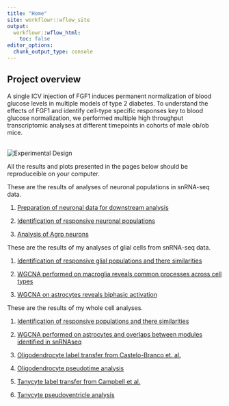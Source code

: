 ```yaml
---
title: "Home"
site: workflowr::wflow_site
output:
  workflowr::wflow_html:
    toc: false
editor_options:
  chunk_output_type: console
---
```



## Project overview

A single ICV injection of FGF1 induces permanent normalization of blood glucose levels in multiple models of type 2 diabetes. To understand the effects of FGF1 and identify cell-type specific responses key to blood glucose normalization, we performed multiple high throughput transcriptomic analyses at different timepoints in cohorts of male ob/ob mice. 

<br>
![Experimental Design](fgf1_experiment.png) <br>

All the results and plots presented in the pages below should be
reproduceible on your computer.

These are the results of analyses of neuronal populations in snRNA-seq data. 

1. [Preparation of neuronal data for downstream analysis](2_neuron_processing.html)

2. [Identification of responsive neuronal populations](3_neuron_dge_analysis.html)

3. [Analysis of Agrp neurons](4_agrp_analysis.html)

These are the results of my analyses of glial cells from snRNA-seq data. 

1. [Identification of responsive glial populations and there similarities](6_glial_dge.html) 

2. [WGCNA performed on macroglia reveals common processes across cell types](7_ventricular_wgcna.html) 

3. [WGCNA on astrocytes reveals biphasic activation](8_astro_wgcna.html) 

These are the results of my whole cell analyses.

1. [Identification of responsive populations and there similarities](10_wc_pseudobulk.html) 

2. [WGCNA performed on astrocytes and overlaps between modules identified in snRNAseq](11_astro_wgcna.html) 
3. [Oligodendrocyte label transfer from Castelo-Branco et. al.](12_olig_labeltransfer.html)

4. [Oligodendrocyte pseudotime analysis](13_olig_pseudotime.html)

5. [Tanycyte label transfer from Campbell et al.](14_tanycyte_labeltransfer.html)

6. [Tanycyte pseudoventricle analysis](15_tany_wgcna_pseudo.html)


